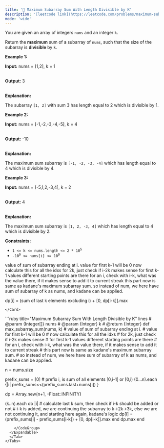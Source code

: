 ```yaml
---
title: '🧀 Maximum Subarray Sum With Length Divisible by K'
description: '[leetcode link](https://leetcode.com/problems/maximum-subarray-sum-with-length-divisible-by-k/description/)'
mode: 'wide'
---
```

<Tabs>
  <Tab title="Question" icon="circle-question" iconType="regular">
    <Card>
      <p>You are given an array of integers <code>nums</code> and an integer <code>k</code>.</p>  <p>Return the <strong>maximum</strong> sum of a <span data-keyword="subarray-nonempty">subarray</span> of <code>nums</code>, such that the size of the subarray is <strong>divisible</strong> by <code>k</code>.</p>   <p><strong class="example">Example 1:</strong></p>  <div class="example-block"> <p><strong>Input:</strong> <span class="example-io">nums = [1,2], k = 1</span></p>  <p><br/> <strong>Output:</strong> <span class="example-io">3</span></p>  <p><br/> <strong>Explanation:</strong></p>  <p>The subarray <code>[1, 2]</code> with sum 3 has length equal to 2 which is divisible by 1.</p> </div>  <p><strong class="example">Example 2:</strong></p>  <div class="example-block"> <p><strong>Input:</strong> <span class="example-io">nums = [-1,-2,-3,-4,-5], k = 4</span></p>  <p><br/> <strong>Output:</strong> <span class="example-io">-10</span></p>  <p><br/> <strong>Explanation:</strong></p>  <p>The maximum sum subarray is <code>[-1, -2, -3, -4]</code> which has length equal to 4 which is divisible by 4.</p> </div>  <p><strong class="example">Example 3:</strong></p>  <div class="example-block"> <p><strong>Input:</strong> <span class="example-io">nums = [-5,1,2,-3,4], k = 2</span></p>  <p><br/> <strong>Output:</strong> <span class="example-io">4</span></p>  <p><br/> <strong>Explanation:</strong></p>  <p>The maximum sum subarray is <code>[1, 2, -3, 4]</code> which has length equal to 4 which is divisible by 2.</p> </div>   <p><strong>Constraints:</strong></p>  <ul>  <li><code>1 &lt;= k &lt;= nums.length &lt;= 2 * 10<sup>5</sup></code></li>  <li><code>-10<sup>9</sup> &lt;= nums[i] &lt;= 10<sup>9</sup></code></li> </ul> 
    </Card>
  </Tab>
  <Tab title="Solution" icon="lightbulb" iconType="regular" >
    <Card>
      value of sum of subarray ending at i.
value for first k-1 will be 0
now calculate this for all the idxs
for 2k, just check if i-2k makes sense
for first k-1 values different starting points are there
for an i, check with i-k, what was the value there, if it makes sense to add it to current streak
this part now is same as kadane's maximum subarray sum. 
so instead of num, we here have sum of subarray of k as nums, and kadane can be applied.

dp[i] = (sum of last k elements excluding i) + [0, dp[i-k]].max

    </Card>
  <Expandable title="code">
    <CodeGroup dropdown>
```ruby title="Maximum Subarray Sum With Length Divisible by K" lines
# @param {Integer[]} nums
# @param {Integer} k
# @return {Integer}
def max_subarray_sum(nums, k)
  # value of sum of subarray ending at i.
  # value for first k-1 will be 0
  # now calculate this for all the idxs
  # for 2k, just check if i-2k makes sense
  # for first k-1 values different starting points are there
  # for an i, check with i-k, what was the value there, if it makes sense to add it to current streak
  # this part now is same as kadane's maximum subarray sum. 
  # so instead of num, we here have sum of subarray of k as nums, and kadane can be applied.

  n = nums.size

  prefix_sums = [0] # prefix i, is sum of all elements [0,i-1] or [0,i)
  (0...n).each {|i| prefix_sums<<(prefix_sums.last+nums[i]) }

  dp = Array.new(n+1, -Float::INFINITY)
  
  (k..n).each do |i|
    # calculate last k sum, then check if i-k should be added or not
    # i-k is added, we are continuing the subarray to k->2k->3k, else we are not continuing it, and starting here again, kadane's logic
    dp[i] = (prefix_sums[i] - prefix_sums[i-k]) + [0, dp[i-k]].max
  end
  dp.max
end
```
    </CodeGroup>
  </Expandable>
  </Tab>
</Tabs>